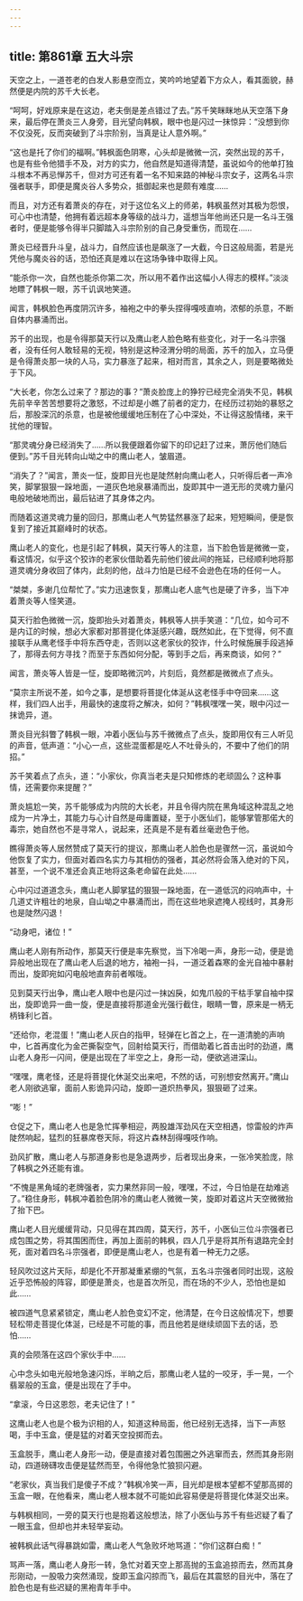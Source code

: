 ```yaml
---
---
---
```

title: 第861章 五大斗宗
---



天空之上，一道苍老的白发人影悬空而立，笑吟吟地望着下方众人，看其面貌，赫然便是内院的苏千大长老。

“呵呵，好戏原来是在这边，老夫倒是差点错过了去。”苏千笑眯眯地从天空落下身来，最后停在萧炎三人身旁，目光望向韩枫，眼中也是闪过一抹惊异：“没想到你不仅没死，反而突破到了斗宗阶别，当真是让人意外啊。”

“这也是托了你们的福啊。”韩枫面色阴寒，心头却是微微一沉，突然出现的苏千，也是有些令他猎手不及，对方的实力，他自然是知道得清楚，虽说如今的他单打独斗根本不再忌惮苏千，但对方可还有着一名不知来路的神秘斗宗女子，这两名斗宗强者联手，即便是魔炎谷人多势众，抵御起来也是颇有难度……

而且，对方还有着萧炎的存在，对于这位名义上的师弟，韩枫虽然对其极为怨恨，可心中也清楚，他拥有着远超本身等级的战斗力，遥想当年他尚还只是一名斗王强者时，便是能够令得半只脚踏入斗宗阶别的自己身受重伤，而现在……

萧炎已经晋升斗皇，战斗力，自然应该也是飙涨了一大截，今日这般局面，若是光凭他与魔炎谷的话，恐怕还真是难以在这场争锋中取得上风。

“能杀你一次，自然也能杀你第二次，所以用不着作出这幅小人得志的模样。”淡淡地瞟了韩枫一眼，苏千讥讽地笑道。

闻言，韩枫脸色再度阴沉许多，袖袍之中的拳头捏得嘎吱直响，浓郁的杀意，不断自体内暴涌而出。

苏千的出现，也是令得那莫天行以及鹰山老人脸色略有些变化，对于一名斗宗强者，没有任何人敢轻易的无视，特别是这种泾渭分明的局面，苏千的加入，立马便是令得萧炎那一块的人马，实力暴涨了起来，相对而言，其余之人，则是要略微处于下风。

“大长老，你怎么过来了？那边的事？”萧炎脸庞上的狰狞已经完全消失不见，韩枫先前辛辛苦苦想要将之激怒，不过却是小瞧了前者的定力，在经历过初始的暴怒之后，那股深沉的杀意，也是被他缓缓地压制在了心中深处，不让得这股情绪，来干扰他的理智。

“那灵魂分身已经消失了……所以我便跟着你留下的印记赶了过来，萧厉他们随后便到。”苏千目光转向山坳之中的鹰山老人，皱眉道。

“消失了？”闻言，萧炎一怔，旋即目光也是陡然射向鹰山老人，只听得后者一声冷笑，脚掌狠狠一跺地面，一道灰色地泉暴涌而出，旋即其中一道无形的灵魂力量闪电般地破地而出，最后钻进了其身体之内。

而随着这道灵魂力量的回归，那鹰山老人气势猛然暴涨了起来，短短瞬间，便是恢复到了接近其巅峰时的状态。

鹰山老人的变化，也是引起了韩枫，莫天行等人的注意，当下脸色皆是微微一变，看这情况，似乎这个狡诈的老家伙借助着先前他们彼此间的拖延，已经顺利地将那道灵魂分身收回了体内，此刻的他，战斗力怕是已经不会逊色在场的任何一人。

“桀桀，多谢几位帮忙了。”实力迅速恢复，那鹰山老人底气也是硬了许多，当下冲着萧炎等人怪笑道。

莫天行脸色微微一沉，旋即抬头对着萧炎，韩枫等人拱手笑道：“几位，如今可不是内讧的时候，想必大家都对那菩提化体涎感兴趣，既然如此，在下觉得，何不直接联手从鹰老怪手中将东西夺走，否则以这老家伙的狡诈，什么时候施展手段逃掉了，那得去何方寻找？而至于东西如何分配，等到手之后，再来商谈，如何？”

闻言，萧炎等人皆是一怔，旋即略微沉吟，片刻后，竟然都是微微点了点头。

“莫宗主所说不差，如今之事，是想要将菩提化体涎从这老怪手中夺回来……这样，我们四人出手，用最快的速度将之解决，如何？”韩枫嘿嘿一笑，眼中闪过一抹诡异，道。

萧炎目光斜瞥了韩枫一眼，冲着小医仙与苏千微微点了点头，旋即用仅有三人听见的声音，低声道：“小心一点，这些混蛋都是吃人不吐骨头的，不要中了他们的阴招。”

苏千笑着点了点头，道：“小家伙，你真当老夫是只知修炼的老顽固么？这种事情，还需要你来提醒？”

萧炎尴尬一笑，苏千能够成为内院的大长老，并且令得内院在黑角域这种混乱之地成为一片净土，其能力与心计自然是毋庸置疑，至于小医仙们，能够掌管那偌大的毒宗，她自然也不是寻常人，说起来，还真是不是有着丝毫逊色于他。

瞧得萧炎等人居然赞成了莫天行的提议，那鹰山老人脸色也是骤然一沉，虽说如今他恢复了实力，但面对着四名实力与其相仿的强者，其必然将会落入绝对的下风，甚至，一个说不准还会真正地将这条老命留在此处……

心中闪过道道念头，鹰山老人脚掌猛的狠狠一跺地面，在一道低沉的闷响声中，十几道丈许粗壮的地泉，自山坳之中暴涌而出，而在这些地泉遮掩人视线时，其身形也是陡然闪退！

“动身吧，诸位！”

鹰山老人刚有所动作，那莫天行便是率先察觉，当下冷喝一声，身形一动，便是诡异般地出现在了鹰山老人后退的地方，袖袍一抖，一道泛着森寒的金光自袖中暴射而出，旋即宛如闪电般地直奔前者喉咙。

见到莫天行出争，鹰山老人眼中也是闪过一抹凶戾，如鬼爪般的干枯手掌自袖中探出，旋即诡异一曲一旋，便是直接将那道金光强行截住，眼睛一瞥，原来是一柄无柄锋利匕首。

“还给你，老混蛋！”鹰山老人灰白的指甲，轻弹在匕首之上，在一道清脆的声响中，匕首再度化为金芒撕裂空气，回射给莫天行，而借助着匕首击出时的劲道，鹰山老人身形一闪间，便是出现在了半空之上，身形一动，便欲逃进深山。

“嘿嘿，鹰老怪，还是将菩提化休涎交出来吧，不然的话，可别想安然离开。”鹰山老人刚欲逃窜，面前人影诡异闪动，旋即一道炽热拳风，狠狠砸了过来。

“嘭！”

仓促之下，鹰山老人也是急忙挥拳相迎，两股雄浑劲风在天空相遇，惊雷般的炸声陡然响起，猛烈的狂暴席卷天际，将这片森林刮得嘎吱作响。

劲风扩散，鹰山老人与那道身影也是急退两步，后者现出身来，一张冷笑脸庞，除了韩枫之外还能有谁。

“不愧是黑角域的老牌强者，实力果然非同一般，嘿嘿，不过，今日怕是在劫难逃了。”稳住身形，韩枫冲着脸色阴冷的鹰山老人微微一笑，旋即对着这片天空微微抬了抬下巴。

鹰山老人目光缓缓背动，只见得在其四周，莫天行，苏千，小医仙三位斗宗强者已成包围之势，将其围困而住，再加上面前的韩枫，四人几乎是将其所有退路完全封死，面对着四名斗宗强者，即便是鹰山老人，也是有着一种无力之感。

轻风吹过这片天际，却是化不开那凝重紧绷的气氛，五名斗宗强者同时出现，这般近乎恐怖般的阵容，即便是萧炎，也是首次所见，而在场的不少人，恐怕也是如此……

被四道气息紧紧锁定，鹰山老人脸色变幻不定，他清楚，在今日这般情况下，想要轻松带走菩提化体涎，已经是不可能的事，而且他若是继续顽固下去的话，恐怕……

真的会陨落在这四个家伙手中……

心中念头如电光般地急速闪烁，半晌之后，那鹰山老人猛的一咬牙，手一晃，一个翡翠般的玉盒，便是出现在了手中。

“拿滚，今日这恩怨，老夫记住了！”

这鹰山老人也是个极为识相的人，知道这种局面，他已经别无选择，当下一声怒喝，手中玉盒，便是猛的对着天空投掷而去。

玉盒脱手，鹰山老人身形一动，便是直接对着包围圈之外逃窜而去，然而其身形刚动，四道磅礴攻击便是猛然而至，令得他急忙狼狈闪避。

“老家伙，真当我们是傻子不成？”韩枫冷笑一声，目光却是根本望都不望那高掷的玉盒一眼，在他看来，鹰山老人根本就不可能如此容易便是将菩提化体涎交出来。

与韩枫相同，一旁的莫天行也是抱着这般想法，除了小医仙与苏千有些迟疑了看了一眼玉盒，但却也并未轻举妄动。

被韩枫此话气得暴跳如雷，鹰山老人气急败坏地骂道：“你们这群白痴！”

骂声一落，鹰山老人身形一转，急忙对着天空上那高抛的玉盒追掠而去，然而其身形刚动，一股吸力突然涌现，旋即玉盒闪掠而飞，最后在其震怒的目光中，落在了脸色也是有些迟疑的黑袍青年手中。